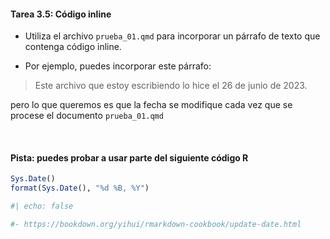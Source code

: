 ::: {.callout-important icon="false"}
#### Tarea 3.5: Código **inline**

- Utiliza el archivo `prueba_01.qmd` para incorporar un párrafo de texto que contenga código inline.

- Por ejemplo, puedes incorporar este párrafo:


>  Este archivo que estoy escribiendo lo hice el 26 de junio de 2023.

  
  pero lo que queremos es que la fecha se modifique cada vez que se procese el documento `prueba_01.qmd`


<br>


:::{.callout-warning icon="false" }
#### **Pista:** puedes probar a usar parte del siguiente código R

```r
Sys.Date()
format(Sys.Date(), "%d %B, %Y")
```
:::

```r
#| echo: false

#- https://bookdown.org/yihui/rmarkdown-cookbook/update-date.html
```

<br>


:::
